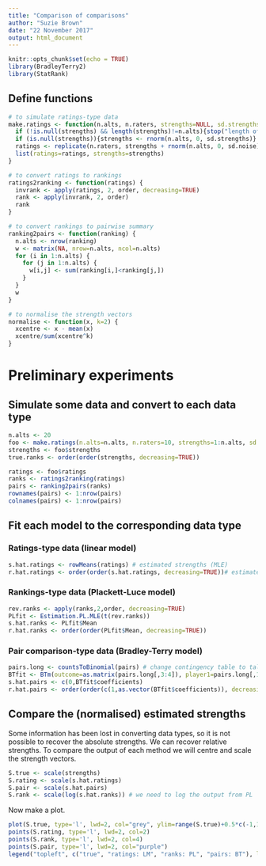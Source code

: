 ```yaml
---
title: "Comparison of comparisons"
author: "Suzie Brown"
date: "22 November 2017"
output: html_document
---
```


```r
knitr::opts_chunk$set(echo = TRUE)
library(BradleyTerry2)
library(StatRank)
```

## Define functions
```r
# to simulate ratings-type data
make.ratings <- function(n.alts, n.raters, strengths=NULL, sd.strengths=1, sd.noise=0.1) {
  if (!is.null(strengths) && length(strengths)!=n.alts){stop("length of strengths vector is not equal to number of alternatives")}
  if (is.null(strengths)){strengths <- rnorm(n.alts, 0, sd.strengths)}
  ratings <- replicate(n.raters, strengths + rnorm(n.alts, 0, sd.noise))
  list(ratings=ratings, strengths=strengths)
}

# to convert ratings to rankings
ratings2ranking <- function(ratings) {
  invrank <- apply(ratings, 2, order, decreasing=TRUE)
  rank <- apply(invrank, 2, order)
  rank
}

# to convert rankings to pairwise summary
ranking2pairs <- function(ranking) {
  n.alts <- nrow(ranking)
  w <- matrix(NA, nrow=n.alts, ncol=n.alts)
  for (i in 1:n.alts) {
    for (j in 1:n.alts) {
      w[i,j] <- sum(ranking[i,]<ranking[j,])
    }
  }
  w
}

# to normalise the strength vectors
normalise <- function(x, k=2) {
  xcentre <- x - mean(x)
  xcentre/sum(xcentre^k)
}
```

# Preliminary experiments

## Simulate some data and convert to each data type
```r
n.alts <- 20
foo <- make.ratings(n.alts=n.alts, n.raters=10, strengths=1:n.alts, sd.noise=5)
strengths <- foo$strengths
true.ranks <- order(order(strengths, decreasing=TRUE))

ratings <- foo$ratings
ranks <- ratings2ranking(ratings)
pairs <- ranking2pairs(ranks)
rownames(pairs) <- 1:nrow(pairs)
colnames(pairs) <- 1:nrow(pairs)
```

## Fit each model to the corresponding data type

### Ratings-type data (linear model)
```r
s.hat.ratings <- rowMeans(ratings) # estimated strengths (MLE)
r.hat.ratings <- order(order(s.hat.ratings, decreasing=TRUE))# estimated rankings
```

### Rankings-type data (Plackett-Luce model)
```r
rev.ranks <- apply(ranks,2,order, decreasing=TRUE)
PLfit <- Estimation.PL.MLE(t(rev.ranks))
s.hat.ranks <- PLfit$Mean
r.hat.ranks <- order(order(PLfit$Mean, decreasing=TRUE))
```

### Pair comparison-type data (Bradley-Terry model)
```r
pairs.long <- countsToBinomial(pairs) # change contingency table to tall data format
BTfit <- BTm(outcome=as.matrix(pairs.long[,3:4]), player1=pairs.long[,1], player2=pairs.long[,2])
s.hat.pairs <- c(0,BTfit$coefficients)
r.hat.pairs <- order(order(c(1,as.vector(BTfit$coefficients)), decreasing=T))
```

## Compare the (normalised) estimated strengths
Some information has been lost in converting data types, so it is not possible to recover the absolute strengths. We can recover relative strengths. To compare the output of each method we will centre and scale the strength vectors.
```r
S.true <- scale(strengths)
S.rating <- scale(s.hat.ratings)
S.pair <- scale(s.hat.pairs)
S.rank <- scale(log(s.hat.ranks)) # we need to log the output from PL
```
Now make a plot.
```r
plot(S.true, type='l', lwd=2, col="grey", ylim=range(S.true)+0.5*c(-1,1), ylab="Strength", main="Estimated strength of each alternative")
points(S.rating, type='l', lwd=2, col=2)
points(S.rank, type='l', lwd=2, col=4)
points(S.pair, type='l', lwd=2, col="purple")
legend("topleft", c("true", "ratings: LM", "ranks: PL", "pairs: BT"), lwd=2, col=c('grey',2,4,'purple'), lty=1)
```